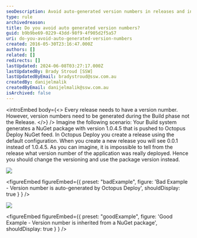 ```yaml
---
seoDescription: Avoid auto-generated version numbers in releases and instead use package versions to ensure accurate tracking of deployed application versions.
type: rule
archivedreason:
title: Do you avoid auto generated version numbers?
guid: b9b9be69-0229-43dd-98f9-4f905d2f5a57
uri: do-you-avoid-auto-generated-version-numbers
created: 2016-05-30T23:16:47.000Z
authors: []
related: []
redirects: []
lastUpdated: 2024-06-08T03:27:17.000Z
lastUpdatedBy: Brady Stroud [SSW]
lastUpdatedByEmail: bradystroud@ssw.com.au
createdBy: danijelmalik
createdByEmail: danijelmalik@ssw.com.au
isArchived: false
---
```


<introEmbed
  body={<>
Every release needs to have a version number. However, version numbers need to be generated during the Build phase not the Release.
  </>}
/>
Imagine the following scenario: Your Build system generates a NuGet package with version 1.0.4.5 that is pushed to Octopus Deploy NuGet feed. In Octopus Deploy you create a release using the default configuration. When you create a new release you will see 0.0.1 instead of 1.0.4.5. As you can imagine, it is impossible to tell from the release what version number of the application was really deployed. Hence you should change the versioning and use the package version instead.

![](/uploads/rules/do-you-avoid-auto-generated-version-numbers/2016-05-31_9-13-04.png)

<figureEmbed figureEmbed={{
  preset: "badExample",
  figure: 'Bad Example - Version number is auto-generated by Octopus Deploy',
  shouldDisplay: true
} } />


![](/uploads/rules/do-you-avoid-auto-generated-version-numbers/2016-05-31_9-11-29.png)

<figureEmbed figureEmbed={{
  preset: "goodExample",
  figure: 'Good Example - Version number is inherited from a NuGet package',
  shouldDisplay: true
} } />
